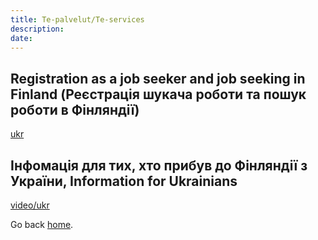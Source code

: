 ---
title: Te-palvelut/Te-services
description: 
date: 
---

## Registration as a job seeker and job seeking in Finland (Реєстрація шукача роботи та пошук роботи в Фінляндії)
[ukr](https://toimistot.te-palvelut.fi/ukraina/tyonhakijaksi-ilmoittautuminen-ja-tyonhaku-suomessa) 
## Інфомація для тих, хто прибув до Фінляндії з України, Information for Ukrainians
[video/ukr](https://www.youtube.com/watch?v=7bAGuqzTLrs&t=240s) 

Go back [home](/).
